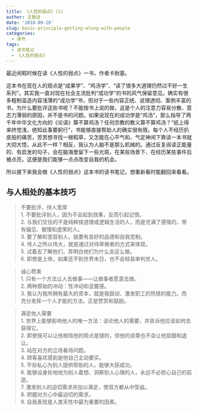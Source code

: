 ```yaml
---
title: 《人性的弱点》(1)
author: 王致远
date: '2018-09-26'
slug: basic-principle-getting-along-with-people
categories:
  - 读书
tags:
  - 读书笔记
  - 《人性的弱点》
---
```


最近闲暇时候在读《人性的弱点》一书，作者卡耐基。

这本书在现在人的观点是“成果学”、“鸡汤学”、“读了很多大道理仍然过不好一生系列”。其实我一直对现在社会主流批判“成功学”的书的风气保留意见。确实有很多粗制滥造内容浅薄的“成功学”书，但对于一些内容正统、说理透彻、案例丰富的书，为什么要批评这些书呢？不能按书上说的做，这是个人的注意力容易分散、意志力薄弱的原因，并不是书的问题。如果说现在的成功学是“鸡汤”，那么指导了两千年中华文化方向的《论语》算不算鸡汤？任何宗教的教义算不算鸡汤？“纸上得来终觉浅，绝知此事要躬行”，书能够直接帮助人的确实很有限。每个人不经历扒皮般的痛苦，苦苦想寻找一根稻草，又怎能在心平气和、气定神闲下靠读一本书就大彻大悟，从此不一样？相反，我认为人脑不是那么机械的。通过反复阅读正能量的、有启发的句子，会在脑海里留下一些光斑，在某些场景下、在经历某些事件后被点亮，这便是我们能够一点点改变自我的机会。

所以接下来我会做《人性的弱点》这本书的读书笔记，想重新看时能翻回来看看。

## 与人相处的基本技巧

> 不要批评，待人宽厚  
	1. 不要批评别人，因为不会起到效果，反而引起记恨。  
	2. 与我们交往的不是纯粹按道理或逻辑生活的人，而是充满了感情的，带有偏见、傲慢和虚荣的人。  
	3. 要了解和宽容别人，就要有良好的品德和自我克制。  
	4. 伟人之所以伟大，就是通过对待卑微者的方式来体现。  
	5. 试着去了解他们，弄明白他们为什么会这么做。  
	6. 即使是上帝，如果还不到世界末日，也不会轻易审判世人。

> 诚心赞美  
	1. 只有一个方法让人去做事——让做事者愿意去做。  
	2. 两种原始的冲动：性冲动和显要感。  
	3. 我认为我所拥有最大的资本，就是我鼓动、激发职工的热情的能力。而充分发挥一个人才能的方法，正是赞赏和鼓励。

> 满足他人需要  
	1. 世界上能够影响他人的唯一方法：谈论他人的需要，并告诉他应该如何去获得它。  
	2. 即使我可以让他相信他的观点是错的，但他的自尊也不会让他屈服和退让。  
	3. 站在对方的立场看待问题。  
	4. 顾客喜欢感到是他自己主动要买。  
	5. 不存私心为别人提供帮助的人，能够大获成功。  
	6. 能够设身处地地为别人着想、洞察别人心理的人，永远不必担心自己的前途。  
	7. 激发别人的迫切需求并加以满足，使双方都从中受益。  
	8. 把握对方心中最迫切的需求。  
	9. 自我表现是人类天性中最为重要的因素。
